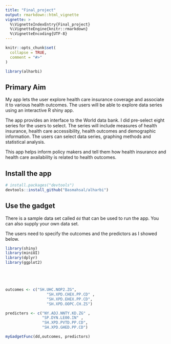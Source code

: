 ```yaml
---
title: "Final_project"
output: rmarkdown::html_vignette
vignette: >
  %\VignetteIndexEntry{Final_project}
  %\VignetteEngine{knitr::rmarkdown}
  %\VignetteEncoding{UTF-8}
---
```


```r
knitr::opts_chunk$set(
  collapse = TRUE,
  comment = "#>"
)
```

```r
library(alharbi)
```

## Primary Aim

My app lets the user explore health care insurance coverage and associate it to various health outcomes.
The users will be able to explore data series using an interactive R shiny app.

The app provides an interface to the World data bank. 
I did pre-select eight series for the users to select.
The series will include measures of health insurance, health care accessibility, health outcomes and demographic information. 
The users can select data series, graphing methods and statistical analysis.

This app helps inform policy makers and tell them how health insurance and health care availability is related to health outcomes.



## Install the app

```r
# install.packages("devtools")
devtools::install_github("Basmahsal/alharbi")

```


## Use the gadget

There is a sample data set called `dd` that can be used to run the app. 
You can also supply your own data set. 

The users need to specify the outcomes and the predictors as I showed below.

```r
library(shiny)
library(miniUI)
library(dplyr)
library(ggplot2)





outcomes <- c("SH.UHC.NOP2.ZG",
                  "SH.XPD.CHEX.PP.CD" ,
                  "SH.XPD.EHEX.PP.CD",
                  "SH.XPD.OOPC.CH.ZS")

predicters <- c("NY.ADJ.NNTY.KD.ZG" ,
                "SP.DYN.LE00.IN" ,
                "SH.XPD.PVTD.PP.CD",
                "SH.XPD.GHED.PP.CD")

myGadgetFunc(dd,outcomes, predictors)

```

